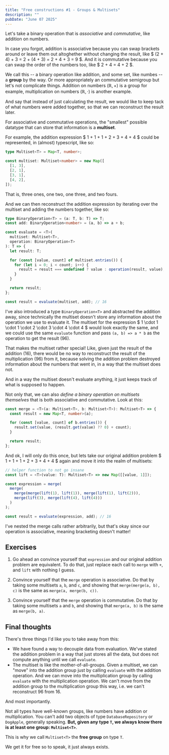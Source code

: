 ```yaml
---
title: "Free constructions #1 - Groups & Multisets"
description: ""
pubDate: "June 07 2025"
---
```


Let's take a binary operation that is _associative_ and _commutative_, like addition on numbers.

In case you forgot, addition is associative because you can swap brackets around or leave them out altoghether without changing the result, like $ (2 + 4) + 3 = 2 + (4 + 3) = 2 + 4 + 3 = 9 $. And it is commutative because you can swap the order of the numbers too, like $ 2 + 4 = 4 + 2 $.

We call this -- a binary operation like addition, and some set, like numbes -- a **group** by the way. Or more appropriately an commutative semigroup but let's not complicate things. Addition on numbers $(\mathbb{R}, +)$ is a group for example, multiplication on numbers $(\mathbb{R}, \cdot)$ is another example.

And say that instead of just calculating the result, we would like to keep tack of what numbers
were added together, so that we can reconstruct the result later.

For associative and commutative operations, the "smallest" possible datatype that can store that information is a **multiset**.

For example, the addition expression $ 1 + 1 + 1 + 2 + 3 + 4 + 4 $ could be represented, in
(almost) typescript, like so:

```ts
type Multiset<T> = Map<T, number>;

const multiset: Multiset<number> = new Map([
  [1, 3],
  [2, 1],
  [3, 1],
  [4, 2],
]);
```

That is, three ones, one two, one three, and two fours.

And we can then reconstruct the addition expression by iterating over the multiset and adding the numbers together, like so:

```ts
type BinaryOperation<T> = (a: T, b: T) => T;
const add: BinaryOperation<number> = (a, b) => a + b;

const evaluate = <T>(
  multiset: Multiset<T>,
  operation: BinaryOperation<T>
): T => {
  let result: T;

  for (const [value, count] of multiset.entries()) {
    for (let i = 0; i < count; i++) {
      result = result === undefined ? value : operation(result, value);
    }
  }

  return result;
};

const result = evaluate(multiset, add); // 16
```

I've also introduced a type `BinaryOperation<T>` and
abstracted the addition away, since technically the multiset
doesn't store any information about the operation we use to
evaluate it. The multiset for the expression
$ 1 \cdot 1 \cdot 1 \cdot 2 \cdot 3 \cdot 4 \cdot 4 $ would
look exactly the same, and we could use the same `evaluate`
function and pass `(a, b) => a * b` as the operation to get the
result (96).

That makes the multiset rather special! Like, given just the result
of the addition (16), there would be no way to reconstruct the
result of the multiplication (96) from it, because solving
the addition problem destroyed information about the numbers
that went in, in a way that the multiset does not.

And in a way the multiset doesn't evaluate anything, it just keeps
track of what is supposed to happen.

Not only that, we can also _define a binary operation on multisets
themselves_ that is both associative and commutative. Look at this:

```ts
const merge = <T>(a: Multiset<T>, b: Multiset<T>): Multiset<T> => {
  const result = new Map<T, number>(a);

  for (const [value, count] of b.entries()) {
    result.set(value, (result.get(value) ?? 0) + count);
  }

  return result;
};
```

And ok, I will only do this once, but lets take our original
addition problem $ 1 + 1 + 1 + 2 + 3 + 4 + 4 $ again and move it
into the realm of multisets:

```ts
// helper function to not go insane
const lift = <T>(value: T): Multiset<T> => new Map([[value, 1]]);

const expression = merge(
  merge(
    merge(merge(lift(1), lift(1)), merge(lift(1), lift(2))),
    merge(lift(3), merge(lift(4), lift(4)))
  )
);

const result = evaluate(expression, add); // 16
```

I've nested the merge calls rather arbitrarily, but that's okay
since our operation is associative, meaning bracketing doesn't
matter!

## Exercises

1. Go ahead an convince yourself that `expression` and our
   original addition problem are equivalent. To do that, just replace
   each call to `merge` with `+`, and `lift` with nothing I guess.

2. Convince yourself that the `merge` operation is associative.
   Do that by taking some multisets `a`, `b`, and `c`, and
   showing that `merge(merge(a, b), c)` is the same as
   `merge(a, merge(b, c))`.

3. Convince yourself that the `merge` operation is commutative.
   Do that by taking some multisets `a` and `b`, and
   showing that `merge(a, b)` is the same as `merge(b, a)`.

## Final thoughts

There's three things I'd like you to take away from this:

- We have found a way to decouple data from evaluation. We've stated
  the addition problem in a way that just stores all the data,
  but does not compute anything until we call `evaluate`.
- The multiset is like the mother-of-all-groups. Given a
  multiset, we can "move" into the addition group just by
  calling `evaluate` with the addition operation. And we can
  move into the multiplication group by calling `evaluate`
  with the multiplication operation. We can't move from the addition
  group to the multiplication group this way, i.e. we
  can't reconstruct 96 from 16.

And most importantly.

Not all types have well-known groups, like numbers have addition
or multiplication. You can't add two objects of type
`DatabaseRepository` or `DogApple`, generally speaking. **But,
given any type `T`, we always know there is at least one group:
`Multiset<T>`**.

This is why we call `Multiset<T>` the **free group** on type `T`.

We get it for free so to speak, it just always exists.
